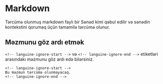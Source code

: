 # Markdown

Tərcümə olunmuş markdown faylı bir Sənəd kimi qəbul edilir və sənədin kontekstini qorumaq üçün tamamilə tərcümə olunur.

## Məzmunu göz ardı etmək

`<!-- languine-ignore-start -->` və `<!-- languine-ignore-end -->` etiketləri arasındakı məzmunu göz ardı edə bilərsiniz.

```mdx
<!-- languine-ignore-start -->
Bu məzmun tərcümə olunmayacaq.
<!-- languine-ignore-end -->
``` 